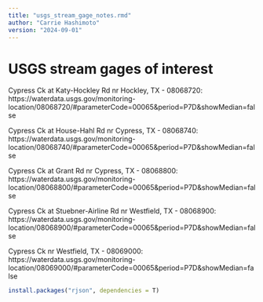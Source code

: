 ---
title: "usgs_stream_gage_notes.rmd"
author: "Carrie Hashimoto"
version: "2024-09-01"
---

# USGS stream gages of interest

Cypress Ck at Katy-Hockley Rd nr Hockley, TX - 08068720: https://waterdata.usgs.gov/monitoring-location/08068720/#parameterCode=00065&period=P7D&showMedian=false

Cypress Ck at House-Hahl Rd nr Cypress, TX - 08068740:
https://waterdata.usgs.gov/monitoring-location/08068740/#parameterCode=00065&period=P7D&showMedian=false

Cypress Ck at Grant Rd nr Cypress, TX - 08068800:
https://waterdata.usgs.gov/monitoring-location/08068800/#parameterCode=00065&period=P7D&showMedian=false

Cypress Ck at Stuebner-Airline Rd nr Westfield, TX - 08068900:
https://waterdata.usgs.gov/monitoring-location/08068900/#parameterCode=00065&period=P7D&showMedian=false

Cypress Ck nr Westfield, TX - 08069000:
https://waterdata.usgs.gov/monitoring-location/08069000/#parameterCode=00065&period=P7D&showMedian=false


```{r}
install.packages("rjson", dependencies = T)


```


